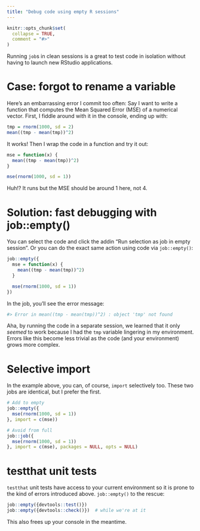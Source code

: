 ```yaml
---
title: "Debug code using empty R sessions"
---
```


```r
knitr::opts_chunk$set(
  collapse = TRUE,
  comment = "#>"
)
```

Running `job`s in clean sessions is a great to test code in isolation without having to launch new RStudio applications.


# Case: forgot to rename a variable
Here's an embarrassing error I commit too often: Say I want to write a function that computes the Mean Squared Error (MSE) of a numerical vector. First, I fiddle around with it in the console, ending up with:

```r
tmp = rnorm(1000, sd = 2)
mean((tmp - mean(tmp))^2)
```

It works! Then I wrap the code in a function and try it out:

```r
mse = function(x) {
  mean((tmp - mean(tmp))^2)
}

mse(rnorm(1000, sd = 1))
```

Huh!? It runs but the MSE should be around 1 here, not 4. 


# Solution: fast debugging with job::empty()
You can select the code and click the addin "Run selection as job in empty session". Or you can do the exact same action using code via `job::empty()`:

```r
job::empty({
  mse = function(x) {
    mean((tmp - mean(tmp))^2)
  }

  mse(rnorm(1000, sd = 1))
})
```

In the job, you'll see the error message:

```r
#> Error in mean((tmp - mean(tmp))^2) : object 'tmp' not found 
```

Aha, by running the code in a separate session, we learned that it only *seemed* to work because I had the `tmp` variable lingering in my environment. Errors like this become less trivial as the code (and your environment) grows more complex.


# Selective import
In the example above, you can, of course, `import` selectively too. These two jobs are identical, but I prefer the first.

```r
# Add to empty
job::empty({
  mse(rnorm(1000, sd = 1))
}, import = c(mse))

# Avoid from full
job::job({
  mse(rnorm(1000, sd = 1))
}, import = c(mse), packages = NULL, opts = NULL)
```



# testthat unit tests
`testthat` unit tests have access to your current environment so it is prone to the kind of errors introduced above. `job::empty()` to the rescue:

```r
job::empty({devtools::test()})
job::empty({devtools::check()})  # while we're at it
```

This also frees up your console in the meantime.
